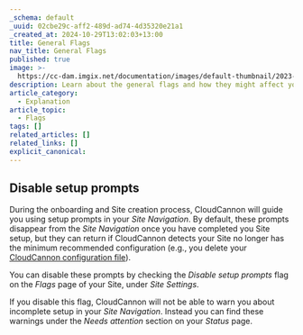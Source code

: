 ```yaml
---
_schema: default
_uuid: 02cbe29c-aff2-489d-ad74-4d35320e21a1
_created_at: 2024-10-29T13:02:03+13:00
title: General Flags
nav_title: General Flags
published: true
image: >-
  https://cc-dam.imgix.net/documentation/images/default-thumbnail/2023-Q4/CloudCannon-Documentation-Thumbnail.png
description: Learn about the general flags and how they might affect your Site.
article_category:
  - Explanation
article_topic:
  - Flags
tags: []
related_articles: []
related_links: []
explicit_canonical:
---
```

## Disable setup prompts

During the onboarding and Site creation process, CloudCannon will guide you using setup prompts in your *Site Navigation*. By default, these prompts disappear from the *Site Navigation* once you have completed you Site setup, but they can return if CloudCannon detects your Site no longer has the minimum recommended configuration (e.g., you delete your [CloudCannon configuration file](/documentation/articles/what-is-the-cloudcannon-configuration-file/)).

You can disable these prompts by checking the *Disable setup prompts* flag on the *Flags* page of your Site, under *Site Settings*.

If you disable this flag, CloudCannon will not be able to warn you about incomplete setup in your *Site Navigation*. Instead you can find these warnings under the *Needs attention* section on your *Status* page.